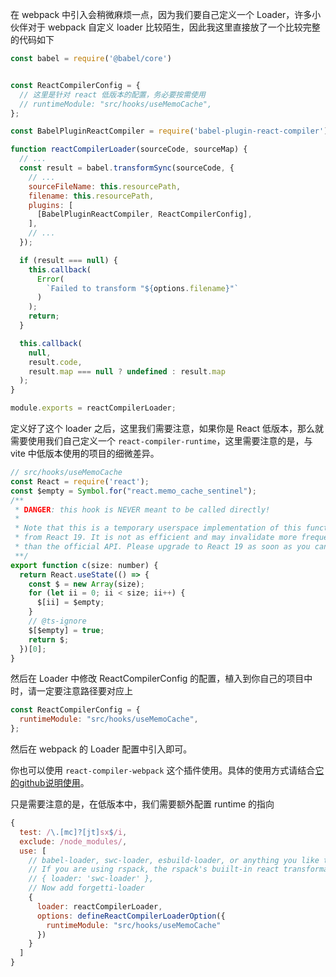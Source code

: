 在 webpack 中引入会稍微麻烦一点，因为我们要自己定义一个 Loader，许多小伙伴对于 webpack 自定义 loader 比较陌生，因此我这里直接放了一个比较完整的代码如下

```js
const babel = require('@babel/core')


const ReactCompilerConfig = {
  // 这里是针对 react 低版本的配置，务必要按需使用
  // runtimeModule: "src/hooks/useMemoCache",
};

const BabelPluginReactCompiler = require('babel-plugin-react-compiler');

function reactCompilerLoader(sourceCode, sourceMap) {
  // ...
  const result = babel.transformSync(sourceCode, {
    // ...
    sourceFileName: this.resourcePath,
    filename: this.resourcePath,
    plugins: [
      [BabelPluginReactCompiler, ReactCompilerConfig],
    ],
    // ...
  });

  if (result === null) {
    this.callback(
      Error(
        `Failed to transform "${options.filename}"`
      )
    );
    return;
  }

  this.callback(
    null,
    result.code,
    result.map === null ? undefined : result.map
  );
}

module.exports = reactCompilerLoader;
```

定义好了这个 loader 之后，这里我们需要注意，如果你是 React 低版本，那么就需要使用我们自己定义一个 `react-compiler-runtime`，这里需要注意的是，与 vite 中低版本使用的项目的细微差异。

```javascript
// src/hooks/useMemoCache
const React = require('react');
const $empty = Symbol.for("react.memo_cache_sentinel");
/**
 * DANGER: this hook is NEVER meant to be called directly!
 *
 * Note that this is a temporary userspace implementation of this function
 * from React 19. It is not as efficient and may invalidate more frequently
 * than the official API. Please upgrade to React 19 as soon as you can.
 **/
export function c(size: number) {
  return React.useState(() => {
    const $ = new Array(size);
    for (let ii = 0; ii < size; ii++) {
      $[ii] = $empty;
    }
    // @ts-ignore
    $[$empty] = true;
    return $;
  })[0];
}
```

然后在 Loader 中修改 ReactCompilerConfig 的配置，植入到你自己的项目中时，请一定要注意路径要对应上

```javascript
const ReactCompilerConfig = {
  runtimeModule: "src/hooks/useMemoCache",
};
```

然后在 webpack 的 Loader 配置中引入即可。

你也可以使用 `react-compiler-webpack` 这个插件使用。具体的使用方式请结合[它的github说明使用](https://github.com/SukkaW/react-compiler-webpack)。

只是需要注意的是，在低版本中，我们需要额外配置 runtime 的指向

```javascript
{
  test: /\.[mc]?[jt]sx$/i,
  exclude: /node_modules/,
  use: [
    // babel-loader, swc-loader, esbuild-loader, or anything you like to transpile JSX should go here.
    // If you are using rspack, the rspack's buiilt-in react transformation is sufficient.
    // { loader: 'swc-loader' },
    // Now add forgetti-loader
    {
      loader: reactCompilerLoader,
      options: defineReactCompilerLoaderOption({
        runtimeModule: "src/hooks/useMemoCache"
      })
    }
  ]
}
```


